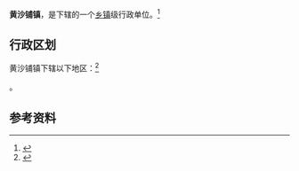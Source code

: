 {{中国乡级行政区|42/12/24/102/000}}

'''黄沙铺镇'''，是{{PRC admin/fullname|42/12/24/102/000|3}}下辖的一个[[乡镇|乡镇]]级行政单位。<ref>{{PRC admin/ref sgc|{{PRC admin/parent|42/12/24/102/000}}}}</ref>

== 行政区划 ==

黄沙铺镇下辖以下地区：<ref>{{PRC admin/ref sgc|42/12/24/102/000}}</ref>

{{PRC admin/children|42/12/24/102/000}}。

== 参考资料 ==

{{reflist}}

{{PRC admin/navcat|42/12/24/102/000}}
{{湖北行政区划小作品}}